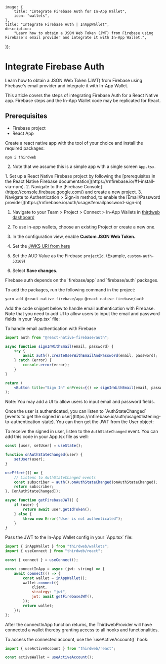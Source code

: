 
	image: {
		title: "Integrate Firebase Auth for In-App Wallet",
		icon: "wallets",
	},
	title: "Integrate Firebase Auth | InAppWallet",
	description:
		"Learn how to obtain a JSON Web Token (JWT) from Firebase using Firebase's email provider and integrate it with In-App Wallet.",
});

# Integrate Firebase Auth

Learn how to obtain a JSON Web Token (JWT) from Firebase using Firebase's email provider and integrate it with In-App Wallet.

<Callout title="Info" variant="info">

This article covers the steps of integrating Firebase Auth for a React Native app. Firebase steps and the In-App Wallet code may be replicated for React.

</Callout>

## Prerequisites

- Firebase project
- React App

<Steps>

<Step title="Create a React Native App">
Create a react native app with the tool of your choice and install the required packages:

```shell
npm i thirdweb
```

2. Note that we assume this is a simple app with a single screen `App.tsx`.

</Step>

<Step title="Set up your Firebase project">
	1. Set up a React Native Firebase project by following the [prerequisites in
	the React Native Firebase
	documentation](https://rnfirebase.io/#1-install-via-npm). 2. Navigate to the
	[Firebase Console](https://console.firebase.google.com/) and create a new
	project. 3. Navigate to Authentication > Sign-in method, to enable the
	[Email/Password
	provider](https://rnfirebase.io/auth/usage#emailpassword-sign-in)
</Step>

<Step title="Set up the custom JSON Web Keys link through dashboard">

1. Navigate to your Team > Project > Connect > In-App Wallets in [thirdweb dashboard](https://thirdweb.com/team)
2. To use in-app wallets, choose an existing Project or create a new one.

   <DocImage src={ewCreateKey} />

3. In the configuration view, enable **Custom JSON Web Token.**

   <DocImage src={configurationView} />

4. Set the [JWKS URI from here](https://www.googleapis.com/service_accounts/v1/jwk/securetoken@system.gserviceaccount.com)

5. Set the AUD Value as the Firebase `projectId`. (Example, `custom-auth-53169`)

   <DocImage src={customJsonFirebase} />

6. Select **Save changes**.

</Step>

<Step title="Add the Firebase auth dependencies">
Firebase auth depends on the `firebase/app` and `firebase/auth` packages.

To add the packages, run the following command in the project:

```bash
yarn add @react-native-firebase/app @react-native-firebase/auth
```

</Step>

<Step title="Implement Email Authentication">
Add the code snippet below to handle email authentication with Firebase. Note that you need to add UI to allow users to input the email and password fields in your `App.tsx` file:

To handle email authentication with Firebase

```jsx
import auth from "@react-native-firebase/auth";

async function signInWithEmail(email, password) {
	try {
		await auth().createUserWithEmailAndPassword(email, password);
	} catch (error) {
		console.error(error);
	}
}

return (
	<Button title="Sign In" onPress={() => signInWithEmail(email, password)} />
);
```

Note: You may add a UI to allow users to input email and password fields.

</Step>

<Step title="Obtain the JWT">
Once the user is authenticated, you can listen to `AuthStateChanged` [events to get the signed in user](https://rnfirebase.io/auth/usage#listening-to-authentication-state). You can then get the JWT from the User object:

To receive the signed in user, listen to the `AuthStateChanged` event. You can add this code in your App.tsx file as well:

```jsx
const [user, setUser] = useState();

function onAuthStateChanged(user) {
	setUser(user);
}

useEffect(() => {
	// Listens to AuthStateChanged events
	const subscriber = auth().onAuthStateChanged(onAuthStateChanged);
	return subscriber;
}, [onAuthStateChanged]);

async function getFirebaseJWT() {
	if (user) {
		return await user.getIdToken();
	} else {
		throw new Error("User is not authenticated");
	}
}
```

</Step>

<Step title="Pass the JWT to InAppWallet">
Pass the JWT to the In-App Wallet config in your `App.tsx` file:

```jsx
import { inAppWallet } from "thirdweb/wallets";
import { useConnect } from "thirdweb/react";

const { connect } = useConnect();

const connectInApp = async (jwt: string) => {
	await connect(() => {
		const wallet = inAppWallet();
		wallet.connect({
			client,
			strategy: "jwt",
			jwt: await getFirebaseJWT(),
		});
		return wallet;
	});
};
```

After the connectInApp function returns, the ThirdwebProvider will have connected a wallet thereby granting access to all hooks and functionalities.

</Step>

<Step title="Access the connected account">
To access the connected account, use the `useActiveAccount()` hook:

```jsx
import { useActiveAccount } from "thirdweb/react";

const activeWallet = useActiveAccount();
```

</Step>

</Steps>

